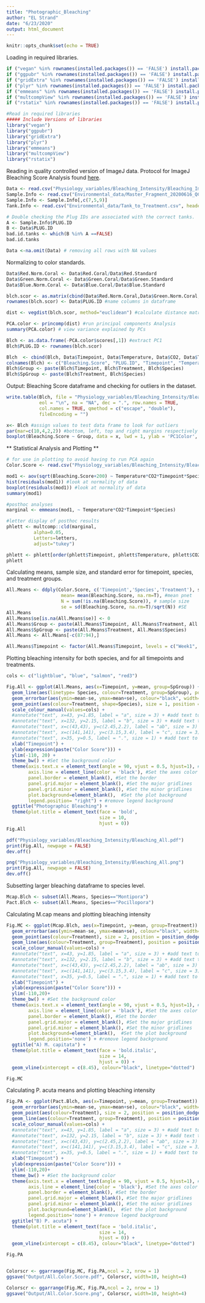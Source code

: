 ```yaml
---
title: "Photographic_Bleaching"
author: "EL Strand"
date: "6/23/2020"
output: html_document
---
```


```r
knitr::opts_chunk$set(echo = TRUE)
```

Loading in required libraries. 
```r
if ("vegan" %in% rownames(installed.packages()) == 'FALSE') install.packages('vegan') 
if ("ggpubr" %in% rownames(installed.packages()) == 'FALSE') install.packages('ggpubr') 
if ("gridExtra" %in% rownames(installed.packages()) == 'FALSE') install.packages('gridExtra') 
if ("plyr" %in% rownames(installed.packages()) == 'FALSE') install.packages('plyr') 
if ("emmeans" %in% rownames(installed.packages()) == 'FALSE') install.packages('emmeans') 
if ("multcompView" %in% rownames(installed.packages()) == 'FALSE') install.packages('multcompView') 
if ("rstatix" %in% rownames(installed.packages()) == 'FALSE') install.packages('rstatix') 

#Read in required libraries
##### Include Versions of libraries
library("vegan")
library("ggpubr")
library("gridExtra")
library("plyr") 
library("emmeans")
library("multcompView")
library("rstatix")
```

Reading in quality controlled version of ImageJ data.
Protocol for ImageJ Bleaching Score Analysis found [here](https://emmastrand.github.io/EmmaStrand_Notebook/ImageJ-Analysis-Protocols/).  
```r
Data <- read.csv("Physiology_variables/Bleaching_Intensity/Bleaching_ImageJ_QC.csv", header=T, sep=",", na.string="NA") #read in data file
Sample.Info <- read.csv("Environmental_data/Master_Fragment_20200616_QC.csv", header=T, sep=",", na.string="NA") #read in data file 
Sample.Info <- Sample.Info[,c(7,5,9)]
Tank.Info <- read.csv("Environmental_data/Tank_to_Treatment.csv", header=T, sep=",", na.string="NA") #read in data file 

# Double checking the Plug IDs are associated with the correct tanks. 
A <- Sample.Info$PLUG.ID
B <- Data$PLUG.ID
bad.id.tanks <- which(B %in% A ==FALSE)
bad.id.tanks

Data <-na.omit(Data) # removing all rows with NA values 
```

Normalizing to color standards. 
```r
Data$Red.Norm.Coral <- Data$Red.Coral/Data$Red.Standard
Data$Green.Norm.Coral <- Data$Green.Coral/Data$Green.Standard
Data$Blue.Norm.Coral <- Data$Blue.Coral/Data$Blue.Standard
```

```r
blch.scor <- as.matrix(cbind(Data$Red.Norm.Coral,Data$Green.Norm.Coral,Data$Blue.Norm.Coral)) #create matrix
rownames(blch.scor) <- Data$PLUG.ID #name columns in dataframe

dist <- vegdist(blch.scor, method="euclidean") #calculate distance matrix of color scores

PCA.color <- princomp(dist) #run principal components Analysis
summary(PCA.color) # view variance explained by PCs

Blch <- as.data.frame(-PCA.color$scores[,1]) #extract PC1
Blch$PLUG.ID <- rownames(blch.scor)

Blch  <- cbind(Blch, Data$Timepoint, Data$Temperature, Data$CO2, Data$Treatment, Data$Species) #make a dataframe of PC1 and experiment factors
colnames(Blch) <- c("Bleaching.Score", "PLUG.ID", "Timepoint", "Temperature", "CO2", "Treatment", "Species")
Blch$Group <- paste(Blch$Timepoint, Blch$Treatment, Blch$Species)
Blch$SpGroup <- paste(Blch$Treatment, Blch$Species)
```

Output: Bleaching Score dataframe and checking for outliers in the dataset. 
```r
write.table(Blch, file = "Physiology_variables/Bleaching_Intensity/Bleaching_Score.csv", append = FALSE, quote = TRUE, sep = ",",
            eol = "\n", na = "NA", dec = ".", row.names = TRUE,
            col.names = TRUE, qmethod = c("escape", "double"),
            fileEncoding = "")

x<- Blch #assign values to test data frame to look for outliers
par(mar=c(10,4,2,2)) #bottom, left, top and right margins respectively
boxplot(Bleaching.Score ~ Group, data = x, lwd = 1, ylab = 'PC1Color', las=2, cex=0.8) #plot boxplot of PC1 color score by treatment and timepoint

```

** Statistical Analysis and Plotting ** 
```r

# for use in plotting to avoid having to run PCA again
Color.Score <- read.csv("Physiology_variables/Bleaching_Intensity/Bleaching_Score.csv", header=T, sep=",", na.string="NA") #read in data file

mod1 <- aov(sqrt(Bleaching.Score+200) ~ Temperature*CO2*Timepoint*Species, data=Color.Score) #run an ANOVA 
hist(residuals(mod1)) #look at normality of data
boxplot(residuals(mod1)) #look at normality of data
summary(mod1)

#posthoc analyses
marginal <- emmeans(mod1, ~ Temperature*CO2*Timepoint*Species)

#letter display of posthoc results
phlett <- multcomp::cld(marginal,
          alpha=0.05,
          Letters=letters,
          adjust="tukey")

phlett <- phlett[order(phlett$Timepoint, phlett$Temperature, phlett$CO2, phlett$Species),]
phlett
```

Calculating means, sample size, and standard error for timepoint, species, and treatment groups. 
```r
All.Means <- ddply(Color.Score, c('Timepoint','Species','Treatment'), summarize,
                    mean= mean(Bleaching.Score, na.rm=T), #mean pnet
                    N = sum(!is.na(Bleaching.Score)), # sample size
                    se = sd(Bleaching.Score, na.rm=T)/sqrt(N)) #SE
All.Means
All.Means$se[is.na(All.Means$se)] <- 0
All.Means$Group <- paste(All.Means$Timepoint, All.Means$Treatment, All.Means$Species)
All.Means$SpGroup <- paste(All.Means$Treatment, All.Means$Species)
All.Means <- All.Means[-c(87:94),]

All.Means$Timepoint <- factor(All.Means$Timepoint, levels = c("Week1", "Week2", "Week3", "Week4", "Week6", "Week7", "Week8", "Week9", "Week10", "Week11", "Week12", "Week13", "Week14", "Week15", "Week16"))
```

Plotting bleaching intensity for both species, and for all timepoints and treatments. 
```r
cols <- c("lightblue", "blue", "salmon", "red3")

Fig.All <- ggplot(All.Means, aes(x=Timepoint, y=mean, group=SpGroup)) + 
  geom_line(aes(linetype= Species, colour=Treatment, group=SpGroup), position = position_dodge(width = 0.1), alpha=0.5) + # colour, group both depend on cond2
  geom_errorbar(aes(ymin=mean-se, ymax=mean+se), colour="black", width=0, size=0.5, position = position_dodge(width = 0.1)) +
  geom_point(aes(colour=Treatment, shape=Species), size = 1, position = position_dodge(width = 0.1)) +
  scale_colour_manual(values=cols) +
  #annotate("text", x=43, y=1.85, label = "a", size = 3) + #add text to the graphic for posthoc letters
  #annotate("text", x=132, y=2.15, label = "b", size = 3) + #add text to the graphic for posthoc letters
  #annotate("text", x=c(43,43), y=c(2.45,2.2), label = "ab", size = 3) + #add text to the graphic for posthoc letters
  #annotate("text", x=c(141,141), y=c(3.15,3.4), label = "c", size = 3) + #add text to the graphic for posthoc letters
  #annotate("text", x=35, y=0.5, label = ".", size = 1) + #add text to the graphic for posthoc letters
  xlab("Timepoint") +
  ylab(expression(paste("Color Score"))) +
  ylim(-110, 20) +
  theme_bw() + #Set the background color
  theme(axis.text.x = element_text(angle = 90, vjust = 0.5, hjust=1), #Set the text angle
        axis.line = element_line(color = 'black'), #Set the axes color
        panel.border = element_blank(), #Set the border
        panel.grid.major = element_blank(), #Set the major gridlines
        panel.grid.minor = element_blank(), #Set the minor gridlines
        plot.background=element_blank(),  #Set the plot background
        legend.position= "right") + #remove legend background
  ggtitle("Photographic Bleaching") +
  theme(plot.title = element_text(face = 'bold', 
                                  size = 10, 
                                  hjust = 0))
Fig.All

pdf("Physiology_variables/Bleaching_Intensity/Bleaching_All.pdf")
print(Fig.All, newpage = FALSE)
dev.off()

png("Physiology_variables/Bleaching_Intensity/Bleaching_All.png")
print(Fig.All, newpage = FALSE)
dev.off()
```

Subsetting larger bleaching dataframe to species level.
```r
Mcap.Blch <- subset(All.Means, Species=="Montipora")
Pact.Blch <- subset(All.Means, Species=="Pocillopora")
```

Calculating M.cap means and plotting bleaching intensity
```r
Fig.MC <- ggplot(Mcap.Blch, aes(x=Timepoint, y=mean, group=Treatment)) + 
  geom_errorbar(aes(ymin=mean-se, ymax=mean+se), colour="black", width=.1, position = position_dodge(width = 0.1)) +
  geom_point(aes(colour=Treatment), size = 2, position = position_dodge(width = 0.1)) +
  geom_line(aes(colour=Treatment, group=Treatment), position = position_dodge(width = 0.2), alpha=0.4) + # colour, group both depend on cond2
  scale_colour_manual(values=cols) +
  #annotate("text", x=43, y=1.85, label = "a", size = 3) + #add text to the graphic for posthoc letters
  #annotate("text", x=132, y=2.15, label = "b", size = 3) + #add text to the graphic for posthoc letters
  #annotate("text", x=c(43,43), y=c(2.45,2.2), label = "ab", size = 3) + #add text to the graphic for posthoc letters
  #annotate("text", x=c(141,141), y=c(3.15,3.4), label = "c", size = 3) + #add text to the graphic for posthoc letters
  #annotate("text", x=35, y=0.5, label = ".", size = 1) + #add text to the graphic for posthoc letters
  xlab("Timepoint") +
  ylab(expression(paste("Color Score"))) +
  ylim(-110,20)+
  theme_bw() + #Set the background color
  theme(axis.text.x = element_text(angle = 90, vjust = 0.5, hjust=1), #Set the text angle
        axis.line = element_line(color = 'black'), #Set the axes color
        panel.border = element_blank(), #Set the border
        panel.grid.major = element_blank(), #Set the major gridlines
        panel.grid.minor = element_blank(), #Set the minor gridlines
        plot.background=element_blank(),  #Set the plot background
        legend.position='none') + #remove legend background
  ggtitle("A) M. capitata") +
  theme(plot.title = element_text(face = 'bold.italic', 
                                  size = 14, 
                                  hjust = 0)) +
  geom_vline(xintercept = c(8.45), colour="black", linetype="dotted")

Fig.MC

```

Calculating P. acuta means and plotting bleaching intensity
```r
Fig.PA <- ggplot(Pact.Blch, aes(x=Timepoint, y=mean, group=Treatment)) + 
  geom_errorbar(aes(ymin=mean-se, ymax=mean+se), colour="black", width=.1, position = position_dodge(width = 0.1)) +
  geom_point(aes(colour=Treatment), size = 2, position = position_dodge(width = 0.1)) +
  geom_line(aes(colour=Treatment, group=Treatment), position = position_dodge(width = 0.2), alpha=0.4) + # colour, group both depend on cond2
  scale_colour_manual(values=cols) +
  #annotate("text", x=43, y=1.85, label = "a", size = 3) + #add text to the graphic for posthoc letters
  #annotate("text", x=132, y=2.15, label = "b", size = 3) + #add text to the graphic for posthoc letters
  #annotate("text", x=c(43,43), y=c(2.45,2.2), label = "ab", size = 3) + #add text to the graphic for posthoc letters
  #annotate("text", x=c(141,141), y=c(3.15,3.4), label = "c", size = 3) + #add text to the graphic for posthoc letters
  #annotate("text", x=35, y=0.5, label = ".", size = 1) + #add text to the graphic for posthoc letters
  xlab("Timepoint") +
  ylab(expression(paste("Color Score"))) +
  ylim(-110,20)+
  theme_bw() + #Set the background color
  theme(axis.text.x = element_text(angle = 90, vjust = 0.5, hjust=1), #Set the text angle
        axis.line = element_line(color = 'black'), #Set the axes color
        panel.border = element_blank(), #Set the border
        panel.grid.major = element_blank(), #Set the major gridlines
        panel.grid.minor = element_blank(), #Set the minor gridlines
        plot.background=element_blank(),  #Set the plot background
        legend.position='none') + #remove legend background
  ggtitle("B) P. acuta") +
  theme(plot.title = element_text(face = 'bold.italic', 
                                  size = 14, 
                                  hjust = 0)) + 
  geom_vline(xintercept = c(8.45), colour="black", linetype="dotted") 

Fig.PA


Colorscr <- ggarrange(Fig.MC, Fig.PA,ncol = 2, nrow = 1)
ggsave("Output/All.Color.Score.pdf", Colorscr, width=10, height=4)

Colorscr <- ggarrange(Fig.MC, Fig.PA,ncol = 2, nrow = 1)
ggsave("Output/All.Color.Score.png", Colorscr, width=10, height=4)
```

